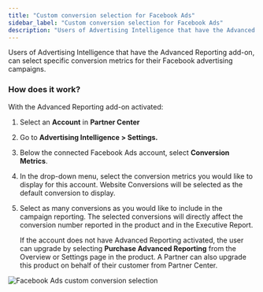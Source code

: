 ```yaml
---
title: "Custom conversion selection for Facebook Ads"
sidebar_label: "Custom conversion selection for Facebook Ads"
description: "Users of Advertising Intelligence that have the Advanced Reporting add-on, can select specific conversion metrics for their Facebook advertising campaigns"
---
```


Users of Advertising Intelligence that have the Advanced Reporting add-on, can select specific conversion metrics for their Facebook advertising campaigns.

### How does it work?

With the Advanced Reporting add-on activated:

1. Select an **Account** in **Partner Center**
2. Go to **Advertising Intelligence > Settings.**
3. Below the connected Facebook Ads account, select **Conversion Metrics**.
4. In the drop-down menu, select the conversion metrics you would like to display for this account. Website Conversions will be selected as the default conversion to display.
5. Select as many conversions as you would like to include in the campaign reporting. The selected conversions will directly affect the conversion number reported in the product and in the Executive Report.

   If the account does not have Advanced Reporting activated, the user can upgrade by selecting **Purchase Advanced Reporting** from the Overview or Settings page in the product. A Partner can also upgrade this product on behalf of their customer from Partner Center.

![Facebook Ads custom conversion selection](./img/custom-conversion-selection.jpg)